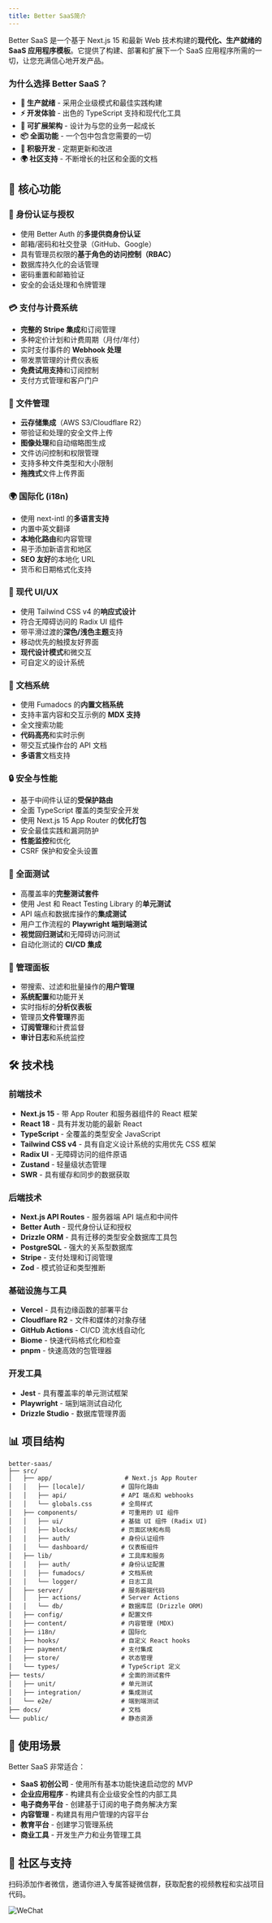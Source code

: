 ```yaml
---
title: Better SaaS简介
---
```

Better SaaS 是一个基于 Next.js 15 和最新 Web 技术构建的**现代化、生产就绪的 SaaS 应用程序模板**。它提供了构建、部署和扩展下一个 SaaS 应用程序所需的一切，让您充满信心地开发产品。

### 为什么选择 Better SaaS？
- **🚀 生产就绪** - 采用企业级模式和最佳实践构建
- **⚡ 开发体验** - 出色的 TypeScript 支持和现代化工具
- **🔧 可扩展架构** - 设计为与您的业务一起成长
- **📦 全面功能** - 一个包中包含您需要的一切
- **🔄 积极开发** - 定期更新和改进
- **🌍 社区支持** - 不断增长的社区和全面的文档
## 🎯 核心功能

### 🔐 身份认证与授权
- 使用 Better Auth 的**多提供商身份认证**
- 邮箱/密码和社交登录（GitHub、Google）
- 具有管理员权限的**基于角色的访问控制（RBAC）**
- 数据库持久化的会话管理
- 密码重置和邮箱验证
- 安全的会话处理和令牌管理

### 💳 支付与计费系统
- **完整的 Stripe 集成**和订阅管理
- 多种定价计划和计费周期（月付/年付）
- 实时支付事件的 **Webhook 处理**
- 带发票管理的计费仪表板
- **免费试用支持**和订阅控制
- 支付方式管理和客户门户

### 📁 文件管理
- **云存储集成**（AWS S3/Cloudflare R2）
- 带验证和处理的安全文件上传
- **图像处理**和自动缩略图生成
- 文件访问控制和权限管理
- 支持多种文件类型和大小限制
- **拖拽式**文件上传界面

### 🌍 国际化 (i18n)
- 使用 next-intl 的**多语言支持**
- 内置中英文翻译
- **本地化路由**和内容管理
- 易于添加新语言和地区
- **SEO 友好**的本地化 URL
- 货币和日期格式化支持

### 📱 现代 UI/UX
- 使用 Tailwind CSS v4 的**响应式设计**
- 符合无障碍访问的 Radix UI 组件
- 带平滑过渡的**深色/浅色主题**支持
- 移动优先的触摸友好界面
- **现代设计模式**和微交互
- 可自定义的设计系统

### 📖 文档系统
- 使用 Fumadocs 的**内置文档系统**
- 支持丰富内容和交互示例的 **MDX 支持**
- 全文搜索功能
- **代码高亮**和实时示例
- 带交互式操作台的 API 文档
- **多语言**文档支持

### 🔒 安全与性能
- 基于中间件认证的**受保护路由**
- 全面 TypeScript 覆盖的类型安全开发
- 使用 Next.js 15 App Router 的**优化打包**
- 安全最佳实践和漏洞防护
- **性能监控**和优化
- CSRF 保护和安全头设置

### 🧪 全面测试
- 高覆盖率的**完整测试套件**
- 使用 Jest 和 React Testing Library 的**单元测试**
- API 端点和数据库操作的**集成测试**
- 用户工作流程的 **Playwright 端到端测试**
- **视觉回归测试**和无障碍访问测试
- 自动化测试的 **CI/CD 集成**

### 👥 管理面板
- 带搜索、过滤和批量操作的**用户管理**
- **系统配置**和功能开关
- 实时指标的**分析仪表板**
- 管理员**文件管理**界面
- **订阅管理**和计费监督
- **审计日志**和系统监控

## 🛠️ 技术栈

### 前端技术
- **Next.js 15** - 带 App Router 和服务器组件的 React 框架
- **React 18** - 具有并发功能的最新 React
- **TypeScript** - 全覆盖的类型安全 JavaScript
- **Tailwind CSS v4** - 具有自定义设计系统的实用优先 CSS 框架
- **Radix UI** - 无障碍访问的组件原语
- **Zustand** - 轻量级状态管理
- **SWR** - 具有缓存和同步的数据获取

### 后端技术
- **Next.js API Routes** - 服务器端 API 端点和中间件
- **Better Auth** - 现代身份认证和授权
- **Drizzle ORM** - 具有迁移的类型安全数据库工具包
- **PostgreSQL** - 强大的关系型数据库
- **Stripe** - 支付处理和订阅管理
- **Zod** - 模式验证和类型推断

### 基础设施与工具
- **Vercel** - 具有边缘函数的部署平台
- **Cloudflare R2** - 文件和媒体的对象存储
- **GitHub Actions** - CI/CD 流水线自动化
- **Biome** - 快速代码格式化和检查
- **pnpm** - 快速高效的包管理器

### 开发工具
- **Jest** - 具有覆盖率的单元测试框架
- **Playwright** - 端到端测试自动化
- **Drizzle Studio** - 数据库管理界面

## 📊 项目结构

```
better-saas/
├── src/
│   ├── app/                    # Next.js App Router
│   │   ├── [locale]/          # 国际化路由
│   │   ├── api/               # API 端点和 webhooks
│   │   └── globals.css        # 全局样式
│   ├── components/            # 可重用的 UI 组件
│   │   ├── ui/                # 基础 UI 组件 (Radix UI)
│   │   ├── blocks/            # 页面区块和布局
│   │   ├── auth/              # 身份认证组件
│   │   └── dashboard/         # 仪表板组件
│   ├── lib/                   # 工具库和服务
│   │   ├── auth/              # 身份认证配置
│   │   ├── fumadocs/          # 文档系统
│   │   └── logger/            # 日志工具
│   ├── server/                # 服务器端代码
│   │   ├── actions/           # Server Actions
│   │   └── db/                # 数据库层 (Drizzle ORM)
│   ├── config/                # 配置文件
│   ├── content/               # 内容管理 (MDX)
│   ├── i18n/                  # 国际化
│   ├── hooks/                 # 自定义 React hooks
│   ├── payment/               # 支付集成
│   ├── store/                 # 状态管理
│   └── types/                 # TypeScript 定义
├── tests/                     # 全面的测试套件
│   ├── unit/                  # 单元测试
│   ├── integration/           # 集成测试
│   └── e2e/                   # 端到端测试
├── docs/                      # 文档
└── public/                    # 静态资源
```


## 🎯 使用场景

Better SaaS 非常适合：

- **SaaS 初创公司** - 使用所有基本功能快速启动您的 MVP
- **企业应用程序** - 构建具有企业级安全性的内部工具
- **电子商务平台** - 创建基于订阅的电子商务解决方案
- **内容管理** - 构建具有用户管理的内容平台
- **教育平台** - 创建学习管理系统
- **商业工具** - 开发生产力和业务管理工具

## 🤝 社区与支持
扫码添加作者微信，邀请你进入专属答疑微信群，获取配套的视频教程和实战项目代码。
<div className="flex justify-center">
  <img src="/images/wechat.png" alt="WeChat" className="w-1/2 h-auto" />
</div>
